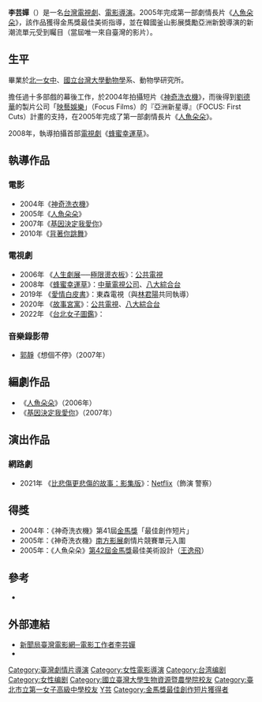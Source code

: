 {{blpsources|time=2020-12-01}}
{{藝人
|姓名 = 李芸嬋 
|類型 = 導演
|圖片 = 
|圖片簡介 = 
|英文名 = Robin Lee
|羅馬拼音 = Lee Yun-Chan 
|出生日期 = {{birth_date_and_age|1972|5|11}}
|出生地點 = {{TWN}}
|演出類型 =
|職業 = [[導演|導演]]、[[戲劇|戲劇]]
|經紀公司 = 
|出身地 = {{TWN}}
|出道日期 = 2005年
|出道作品 = 短片《神奇洗衣機》
|活躍年代 = 2000年代至今
|網站 =
|國籍 = {{ROC}}
|配偶 = {{marriage|陳啟鴻|2009}}
|兒女 = 兒子：陳健康（{{age|2010|10|11}}歲）<br>女兒：陳美滿（{{age|2013|1|1}}歲）
|教育程度 = [[國立台灣大學|國立台灣大學]]動物學研究所
|imdb = 1860623
}}

'''李芸嬋 '''（{{bd|1972年|5月11日|catIdx=L}}）是一名[[台灣電視劇|台灣電視劇]]、[[電影|電影]][[導演|導演]]。2005年完成第一部劇情長片《[[人魚朵朵|人魚朵朵]]》，該作品獲得金馬獎最佳美術指導，並在韓國釜山影展獎勵亞洲新銳導演的新潮流單元受到矚目（當屆唯一來自臺灣的影片）。

==生平==

畢業於[[北一女中|北一女中]]、[[國立台灣大學|國立台灣大學]][[動物學|動物學]]系、動物學研究所。

擔任過十多部戲的幕後工作，於2004年拍攝短片《[[神奇洗衣機|神奇洗衣機]]》，而後得到[[劉德華|劉德華]]的製片公司「[[映藝娛樂|映藝娛樂]]」（Focus Films）的『亞洲新星導』（FOCUS: First Cuts）計畫的支持，在2005年完成了第一部劇情長片《[[人魚朵朵|人魚朵朵]]》。

2008年，執導拍攝首部[[電視劇|電視劇]]《[[蜂蜜幸運草_(台灣電視劇)|蜂蜜幸運草]]》。

==執導作品==
=== 電影 ===
*2004年《[[神奇洗衣機|神奇洗衣機]]》
*2005年《[[人魚朵朵|人魚朵朵]]》
*2007年《[[基因決定我愛你|基因決定我愛你]]》
*2010年《[[背著你跳舞|背著你跳舞]]》

=== 電視劇 ===
*2006年 《[[公視人生劇展|人生劇展]]──[[极限烫衣|極限燙衣板]]》：[[台灣公共電視|公共電視]]
*2008年 《[[蜂蜜幸運草_(台灣電視劇)|蜂蜜幸運草]]》：[[中華電視公司|中華電視公司]]、[[八大綜合台|八大綜合台]]
*2019年 《[[愛情白皮書_(2019年電視劇)|愛情白皮書]]》：東森電視（與[[林君陽|林君陽]]共同執導）
*2020年 《[[故事宮寓|故事宮寓]]》：[[公共電視台|公共電視]]、[[八大綜合台|八大綜合台]]
*2022年 《[[台北女子圖鑑|台北女子圖鑑]]》：

=== 音樂錄影帶 ===
*[[郭靜|郭靜]]《想個不停》（2007年）

==編劇作品==
*《[[人魚朵朵|人魚朵朵]]》（2006年）
*《[[基因決定我愛你|基因決定我愛你]]》（2007年）

==演出作品==
=== 網路劇 ===
*2021年 《[[比悲傷更悲傷的故事：影集版|比悲傷更悲傷的故事：影集版]]》：[[Netflix|Netflix]]（飾演 警察）

==得獎 ==
*2004年：《神奇洗衣機》第41屆[[金馬獎|金馬獎]]「最佳創作短片」
*2005年：《神奇洗衣機》[[南方影展|南方影展]]劇情片競賽單元入圍 
*2005年：《人魚朵朵》[[第42屆金馬獎|第42屆金馬獎]]最佳美術設計（[[王逸飛|王逸飛]]）

==參考==
*{{Cite journal |author=劉毓雯 |title=倒茶水的夢 孵出國際新銳女導演 |quote=人生大夢一》李芸嬋被一部電影扭轉人生 |url=http://www.businessweekly.com.tw/KArticle.aspx?id=21986 |journal=[[商業周刊_(臺灣)|商業周刊]] |publisher=[[城邦文化|城邦]] |date=2006-01-30 |issue=第949期 |pages=132-134 |access-date=2014-10-24 |archive-date=2015-09-23 |archive-url=https://web.archive.org/web/20150923195607/http://www.businessweekly.com.tw/KArticle.aspx?id=21986 |dead-url=no }}

==外部連結==

*[https://web.archive.org/web/20160314034124/http://taiwancinema.com/ct.asp?ctnode=39&mp=1&xitem=12603  新聞局臺灣電影網─電影工作者李芸嬋]
*{{hkmdb name|25794}}

{{DEFAULTSORT:Li李}}
[[Category:臺灣劇情片導演|Category:臺灣劇情片導演]]
[[Category:女性電影導演|Category:女性電影導演]]
[[Category:台湾编剧|Category:台湾编剧]]
[[Category:女性编剧|Category:女性编剧]]
[[Category:國立臺灣大學生物資源暨農學院校友|Category:國立臺灣大學生物資源暨農學院校友]]
[[Category:臺北市立第一女子高級中學校友|Category:臺北市立第一女子高級中學校友]]
[[Category:李姓|Y芸]]
[[Category:金馬獎最佳創作短片獲得者|Category:金馬獎最佳創作短片獲得者]]